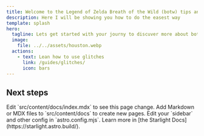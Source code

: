 ```yaml
---
title: Welcome to the Legend of Zelda Breath of the Wild (botw) tips and tricks guid
description: Here I will be showing you how to do the easest way 
template: splash
hero:
  tagline: Lets get started with your journy to discuver more about botw
  image:
    file: ../../assets/houston.webp
  actions:
    - text: Lean how to use glitches
      link: /guides/glitches/
      icon: bars
---
```



## Next steps

<CardGrid stagger>
	<Card title="Update content" icon="pencil">
		Edit `src/content/docs/index.mdx` to see this page change.
	</Card>
	<Card title="Add new content" icon="add-document">
		Add Markdown or MDX files to `src/content/docs` to create new pages.
	</Card>
	<Card title="Configure your site" icon="setting">
		Edit your `sidebar` and other config in `astro.config.mjs`.
	</Card>
	<Card title="Read the docs" icon="open-book">
		Learn more in [the Starlight Docs](https://starlight.astro.build/).
	</Card>
</CardGrid>
